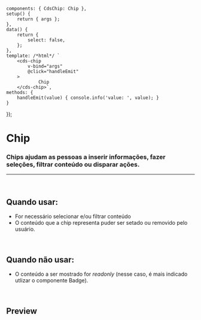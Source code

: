 
<Meta of={ChipStories} />

	components: { CdsChip: Chip },
	setup() {
		return { args };
	},
	data() {
		return {
			select: false,
		};
	},
	template: /*html*/ `
		<cds-chip
			v-bind="args"
			@click="handleEmit"
		>
				Chip
		</cds-chip>`,
	methods: {
		handleEmit(value) { console.info('value: ', value); }
	}
});

# Chip

### Chips ajudam as pessoas a inserir informações, fazer seleções, filtrar conteúdo ou disparar ações.

***

<br />

## Quando usar:

* For necessário selecionar e/ou filtrar conteúdo
* O conteúdo que a chip representa puder ser setado ou removido pelo usuário.

<br />

## Quando não usar:

* O conteúdo a ser mostrado for *readonly* (nesse caso, é mais indicado utlizar o componente Badge).

<br />

## Preview

<Canvas>
  <Story of={ChipStories.Chip} />
</Canvas>

<Controls />
